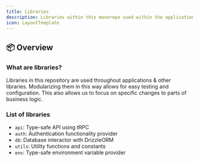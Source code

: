```yaml
---
title: Libraries
description: Libraries within this monorepo used within the applications.
icon: LayoutTemplate
---
```


## 📦 Overview

### What are libraries?

Libraries in this repository are used throughout applications & other libraries.
Modularizing them in this way allows for easy testing and configuration.
This also allows us to focus on specific changes to parts of business logic.

### List of libraries
- `api`: Type-safe API using tRPC
- `auth`: Authentication functionality provider
- `db`: Database interactor with DrizzleORM
- `utils`: Utility functions and constants
- `env`: Type-safe environment variable provider
